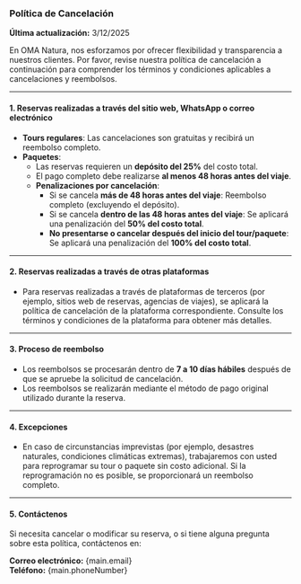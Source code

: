 
### Política de Cancelación

**Última actualización:** 3/12/2025

En OMA Natura, nos esforzamos por ofrecer flexibilidad y transparencia a nuestros clientes. Por favor, revise nuestra política de cancelación a continuación para comprender los términos y condiciones aplicables a cancelaciones y reembolsos.

---

#### 1. **Reservas realizadas a través del sitio web, WhatsApp o correo electrónico**
- **Tours regulares**: Las cancelaciones son gratuitas y recibirá un reembolso completo.
- **Paquetes**:
  - Las reservas requieren un **depósito del 25%** del costo total.
  - El pago completo debe realizarse **al menos 48 horas antes del viaje**.
  - **Penalizaciones por cancelación**:
    - Si se cancela **más de 48 horas antes del viaje**: Reembolso completo (excluyendo el depósito).
    - Si se cancela **dentro de las 48 horas antes del viaje**: Se aplicará una penalización del **50% del costo total**.
    - **No presentarse o cancelar después del inicio del tour/paquete**: Se aplicará una penalización del **100% del costo total**.

---

#### 2. **Reservas realizadas a través de otras plataformas**
- Para reservas realizadas a través de plataformas de terceros (por ejemplo, sitios web de reservas, agencias de viajes), se aplicará la política de cancelación de la plataforma correspondiente. Consulte los términos y condiciones de la plataforma para obtener más detalles.

---

#### 3. **Proceso de reembolso**
- Los reembolsos se procesarán dentro de **7 a 10 días hábiles** después de que se apruebe la solicitud de cancelación.
- Los reembolsos se realizarán mediante el método de pago original utilizado durante la reserva.

---

#### 4. **Excepciones**
- En caso de circunstancias imprevistas (por ejemplo, desastres naturales, condiciones climáticas extremas), trabajaremos con usted para reprogramar su tour o paquete sin costo adicional. Si la reprogramación no es posible, se proporcionará un reembolso completo.

---

#### 5. **Contáctenos**
Si necesita cancelar o modificar su reserva, o si tiene alguna pregunta sobre esta política, contáctenos en:

**Correo electrónico:** {main.email}  
**Teléfono:** {main.phoneNumber}  